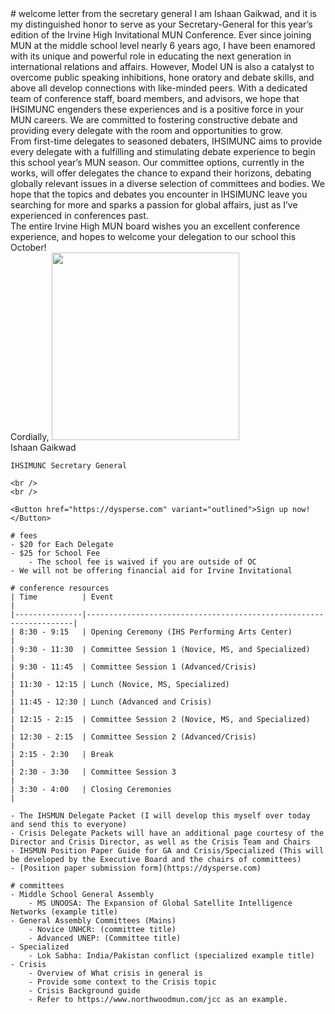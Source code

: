 
<HeaderImage src="https://placehold.co/600x400/303030/FFF" />

<Container>
    # welcome letter from the secretary general
    I am Ishaan Gaikwad, and it is my distinguished honor to serve as your Secretary-General for this year’s edition of the Irvine High Invitational MUN Conference. Ever since joining MUN at the middle school level nearly 6 years ago, I have been enamored with its unique and powerful role in educating the next generation in international relations and affairs. However, Model UN is also a catalyst to overcome public speaking inhibitions, hone oratory and debate skills, and above all develop connections with like-minded peers. With a dedicated team of conference staff, board members, and advisors, we hope that IHSIMUNC engenders these experiences and is a positive force in your MUN careers. We are committed to fostering constructive debate and providing every delegate with the room and opportunities to grow.
    <br />
    From first-time delegates to seasoned debaters, IHSIMUNC aims to provide every delegate with a fulfilling and stimulating debate experience to begin this school year’s MUN season. Our committee options, currently in the works, will offer delegates the chance to expand their horizons, debating globally relevant issues in a diverse selection of committees and bodies. We hope that the topics and debates you encounter in IHSIMUNC leave you searching for more and sparks a passion for global affairs, just as I’ve experienced in conferences past.
    <br />
    The entire Irvine High MUN board wishes you an excellent conference experience, and hopes to welcome your delegation to our school this October!
    <br />
    Cordially,
    <img src="/signature.png" width="300" style={{ marginBottom: "5px" }} />
    <br />
    Ishaan Gaikwad

    IHSIMUNC Secretary General

    <br />
    <br />

    <Button href="https://dysperse.com" variant="outlined">Sign up now!</Button>

    # fees
    - $20 for Each Delegate
    - $25 for School Fee
        - The school fee is waived if you are outside of OC
    - We will not be offering financial aid for Irvine Invitational

    # conference resources
    | Time          | Event                                                             |
    |---------------|-------------------------------------------------------------------|
    | 8:30 - 9:15   | Opening Ceremony (IHS Performing Arts Center)                     |
    | 9:30 - 11:30  | Committee Session 1 (Novice, MS, and Specialized)                 |
    | 9:30 - 11:45  | Committee Session 1 (Advanced/Crisis)                             |
    | 11:30 - 12:15 | Lunch (Novice, MS, Specialized)                                   |
    | 11:45 - 12:30 | Lunch (Advanced and Crisis)                                       |
    | 12:15 - 2:15  | Committee Session 2 (Novice, MS, and Specialized)                 |
    | 12:30 - 2:15  | Committee Session 2 (Advanced/Crisis)                             |
    | 2:15 - 2:30   | Break                                                             |
    | 2:30 - 3:30   | Committee Session 3                                               |
    | 3:30 - 4:00   | Closing Ceremonies                                                |

    - The IHSMUN Delegate Packet (I will develop this myself over today and send this to everyone)
    - Crisis Delegate Packets will have an additional page courtesy of the Director and Crisis Director, as well as the Crisis Team and Chairs
    - IHSMUN Position Paper Guide for GA and Crisis/Specialized (This will be developed by the Executive Board and the chairs of committees)
    - [Position paper submission form](https://dysperse.com)

    # committees
    - Middle School General Assembly
        - MS UNOOSA: The Expansion of Global Satellite Intelligence Networks (example title)
    - General Assembly Committees (Mains)
        - Novice UNHCR: (committee title)
        - Advanced UNEP: (Committee title)
    - Specialized
        - Lok Sabha: India/Pakistan conflict (specialized example title)
    - Crisis
        - Overview of What crisis in general is
        - Provide some context to the Crisis topic
        - Crisis Background guide
        - Refer to https://www.northwoodmun.com/jcc as an example.
</Container>